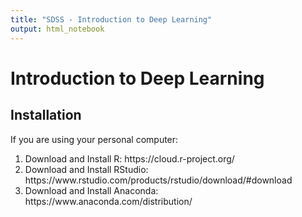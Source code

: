 ```yaml
---
title: "SDSS - Introduction to Deep Learning"
output: html_notebook
---
```


# Introduction to Deep Learning

## Installation

If you are using your personal computer:

1. Download and Install R: https://cloud.r-project.org/
2. Download and Install RStudio: https://www.rstudio.com/products/rstudio/download/#download
3. Download and Install Anaconda: https://www.anaconda.com/distribution/
